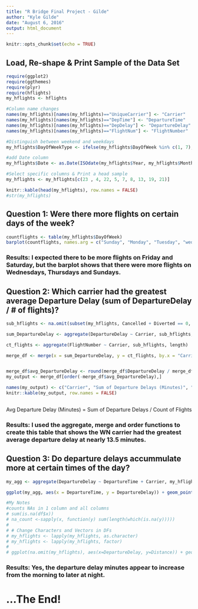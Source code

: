 ---
title: "R Bridge Final Project - Gilde"
author: "Kyle Gilde"
date: "August 6, 2016"
output: html_document
---

```{r setup, include=FALSE}
knitr::opts_chunk$set(echo = TRUE)
```

## Load, Re-shape & Print Sample of the Data Set

```{r Load, echo = FALSE}
require(ggplot2)
require(ggthemes)
require(plyr)
require(hflights)
my_hflights <- hflights

#Column name changes
names(my_hflights)[names(my_hflights)=="UniqueCarrier"] <- "Carrier"
names(my_hflights)[names(my_hflights)=="DepTime"] <- "DepartureTime"
names(my_hflights)[names(my_hflights)=="DepDelay"] <- "DepartureDelay"
names(my_hflights)[names(my_hflights)=="FlightNum"] <- "FlightNumber"

#Distinguish between weekend and weekdays
my_hflights$DayOfWeekType <- ifelse(my_hflights$DayOfWeek %in% c(1, 7), "Weekend", "Weekday")

#add Date column
my_hflights$Date <- as.Date(ISOdate(my_hflights$Year, my_hflights$Month, my_hflights$DayofMonth))

#Select specific columns & Print a head sample
my_hflights <- my_hflights[c(23 , 4, 22, 5, 7, 8, 13, 19, 21)]

knitr::kable(head(my_hflights), row.names = FALSE)
#str(my_hflights)
```

## Question 1: Were there more flights on certain days of the week?

```{r Question 1, echo = FALSE}

countflights <- table(my_hflights$DayOfWeek)
barplot(countflights, names.arg = c("Sunday", "Monday", "Tuesday", "wednesday", "Thurday", "Friday", "Saturday"),las = 2, col = "blue",  main = "Number of Flights by Day", cex.names=.9)
```

### Results: I expected there to be more flights on Friday and Saturday, but the barplot shows that there were more flights on Wednesdays, Thursdays and Sundays. 

## Question 2: Which carrier had the greatest average Departure Delay (sum of DepartureDelay / # of flights)?

```{r Question 2, echo = FALSE}
sub_hflights <- na.omit(subset(my_hflights, Cancelled + Diverted == 0, select = c(Carrier, DepartureDelay, FlightNumber)))

sum_DepartureDelay <- aggregate(DepartureDelay ~ Carrier, sub_hflights, sum)

ct_flights <- aggregate(FlightNumber ~ Carrier, sub_hflights, length)

merge_df <- merge(x = sum_DepartureDelay, y = ct_flights, by.x = "Carrier", by.y = "Carrier")


merge_df$avg_DepartureDelay <- round(merge_df$DepartureDelay / merge_df$FlightNumber, digits = 2)
my_output <- merge_df[order(-merge_df$avg_DepartureDelay),]

names(my_output) <- c("Carrier", "Sum of Departure Delays (Minutes)", "Count of Flights", "Avg Departure Delay (Minutes)")
knitr::kable(my_output, row.names = FALSE)



```

Avg Departure Delay (Minutes) = Sum of Departure Delays / Count of Flights

### Results: I used the aggregate, merge and order functions to create this table that shows the WN carrier had the greatest average departure delay at nearly 13.5 minutes.

## Question 3: Do departure delays accummulate more at certain times of the day?

```{r Question 3, echo=FALSE}
my_agg <- aggregate(DepartureDelay ~ DepartureTime + Carrier, my_hflights, sum)

ggplot(my_agg, aes(x = DepartureTime, y = DepartureDelay)) + geom_point(aes(color = Carrier))  + labs(title = "Departure Times & Departure Delays", x = "Departure Time", y = "Sum of Departure Delay Minutes") + theme_economist()

#My Notes
#counts NAs in 1 column and all columns
# sum(is.na(df$x))
# na_count <-sapply(x, function(y) sum(length(which(is.na(y)))))
# 
# # Change Characters and Vectors in DFs 
# my_hflights <- lapply(my_hflights, as.character)
# my_hflights <- lapply(my_hflights, factor)
# 
# ggplot(na.omit(my_hflights), aes(x=DepartureDelay, y=Distance)) + geom_point()

```

### Results: Yes, the departure delay minutes appear to increase from the morning to later at night.



# ...The End!
